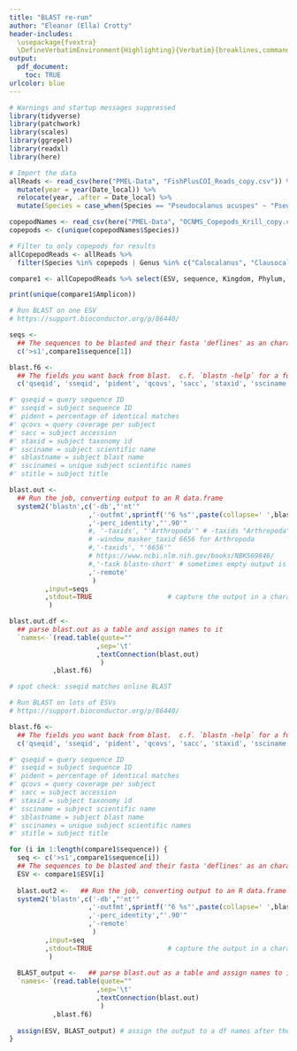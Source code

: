 ```yaml
---
title: "BLAST re-run"
author: "Eleanor (Ella) Crotty"
header-includes:
  \usepackage{fvextra}
  \DefineVerbatimEnvironment{Highlighting}{Verbatim}{breaklines,commandchars=\\\{\}}
output:
  pdf_document:
    toc: TRUE
urlcolor: blue
---
```


```r
# Warnings and startup messages suppressed
library(tidyverse)
library(patchwork)
library(scales)
library(ggrepel)
library(readxl)
library(here)
```

```r
# Import the data
allReads <- read_csv(here("PMEL-Data", "FishPlusCOI_Reads_copy.csv")) %>% # non-cleaned allReads
  mutate(year = year(Date_local)) %>% 
  relocate(year, .after = Date_local) %>% 
  mutate(Species = case_when(Species == "Pseudocalanus acuspes" ~ "Pseudocalanus mimus", .default = Species)) # janky fix for the misidentification

copepodNames <- read_csv(here("PMEL-Data", "OCNMS_Copepods_Krill_copy.csv"))
copepods <- c(unique(copepodNames$Species))

# Filter to only copepods for results
allCopepodReads <- allReads %>% 
  filter(Species %in% copepods | Genus %in% c("Calocalanus", "Clausocalanus", "Paracalanus") | Class == "Hexanauplia")
```

```r
compare1 <- allCopepodReads %>% select(ESV, sequence, Kingdom, Phylum, Class, Order, Family, Genus, Species, pctMatch, Sample_Name, Amplicon, Barcode.x, Barcode.y, Barcode_mod, F_name, primers_fwd, R_name, primers_rev, tax_ID, Marker)

print(unique(compare1$Amplicon))
```

```r
# Run BLAST on one ESV
# https://support.bioconductor.org/p/86440/

seqs <-
  ## The sequences to be blasted and their fasta 'deflines' as an character vector.  
  c('>s1',compare1$sequence[1])

blast.f6 <-
  ## The fields you want back from blast.  c.f. `blastn -help` for a full list of available fields.
  c('qseqid', 'sseqid', 'pident', 'qcovs', 'sacc', 'staxid', 'ssciname', 'sblastname', 'stitle') 

#' qseqid = query sequence ID
#' sseqid = subject sequence ID
#' pident = percentage of identical matches
#' qcovs = query coverage per subject
#' sacc = subject accession
#' staxid = subject taxonomy id
#' ssciname = subject scientific name
#' sblastname = subject blast name
#' sscinames = unique subject scientific names
#' stitle = subject title

blast.out <-
  ## Run the job, converting output to an R data.frame
  system2('blastn',c('-db',"'nt'"
                    ,'-outfmt',sprintf('"6 %s"',paste(collapse=' ',blast.f6))
                    ,'-perc_identity',"'.90'"
                    #, '-taxids', "'Arthropoda'" # -taxids "Arthropoda" to restrict to arthropods - hoping this go faster.
                    # -window_masker_taxid 6656 for Arthropoda
                    #,'-taxids', "'6656'"
                    # https://www.ncbi.nlm.nih.gov/books/NBK569846/
                    #,'-task blastn-short' # sometimes empty output is bc amplicons are small
                    ,'-remote' 
                     )
         ,input=seqs
         ,stdout=TRUE                   # capture the output in a character vector
          )

blast.out.df <-
  ## parse blast.out as a table and assign names to it
  `names<-`(read.table(quote=""
                      ,sep='\t'
                      ,textConnection(blast.out)
                       )
           ,blast.f6)

# spot check: sseqid matches online BLAST
```

```r
# Run BLAST on lots of ESVs
# https://support.bioconductor.org/p/86440/

blast.f6 <-
  ## The fields you want back from blast.  c.f. `blastn -help` for a full list of available fields.
  c('qseqid', 'sseqid', 'pident', 'qcovs', 'sacc', 'staxid', 'ssciname', 'sblastname', 'stitle') 

#' qseqid = query sequence ID
#' sseqid = subject sequence ID
#' pident = percentage of identical matches
#' qcovs = query coverage per subject
#' sacc = subject accession
#' staxid = subject taxonomy id
#' ssciname = subject scientific name
#' sblastname = subject blast name
#' sscinames = unique subject scientific names
#' stitle = subject title

for (i in 1:length(compare1$sequence)) {
  seq <- c('>s1',compare1$sequence[i])
  ## The sequences to be blasted and their fasta 'deflines' as an character vector.  
  ESV <- compare1$ESV[i]
  
  blast.out2 <-   ## Run the job, converting output to an R data.frame
  system2('blastn',c('-db',"'nt'"
                    ,'-outfmt',sprintf('"6 %s"',paste(collapse=' ',blast.f6))
                    ,'-perc_identity',"'.90'"
                    ,'-remote' 
                     )
         ,input=seq
         ,stdout=TRUE                   # capture the output in a character vector
          )
  
  BLAST_output <-   ## parse blast.out as a table and assign names to it
  `names<-`(read.table(quote=""
                      ,sep='\t'
                      ,textConnection(blast.out)
                       )
           ,blast.f6)
  
  assign(ESV, BLAST_output) # assign the output to a df names after the ESV
}
```


